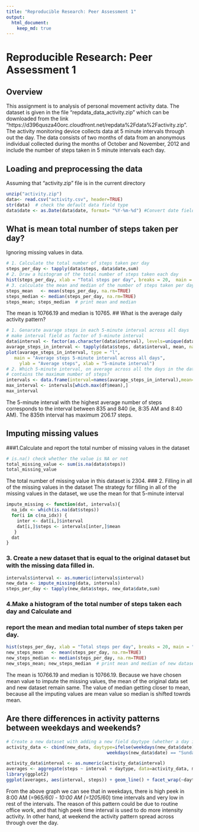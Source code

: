 ```yaml
---
title: "Reproducible Research: Peer Assessment 1"
output:
  html_document:
    keep_md: true
---
```

# Reproducible Research: Peer Assessment 1

## Overview 
This assignment is to analysis of personal movement activity data. The dataset is given in the file "repdata_data_activity.zip" which can be downloaded from the link "https://d396qusza40orc.cloudfront.net/repdata%2Fdata%2Factivity.zip". The activity monitoring device collects data at 5 minute intervals through out the day. The data consists of two months of data from an anonymous individual collected during the months of October and November, 2012 and include the number of steps taken in 5 minute intervals each day. 

## Loading and preprocessing the data
Assuming that "activity.zip" file is in the current directory
```r
unzip("activity.zip")
data<- read.csv("activity.csv", header=TRUE)
str(data)  # check the default data field type
data$date <- as.Date(data$date, format= "%Y-%m-%d") #Convert date field to Date class
```

## What is mean total number of steps taken per day?
Ignoring missing values in data.
```r
# 1. Calculate the total number of steps taken per day
steps_per_day <- tapply(data$steps, data$date,sum) 
# 2. Draw a histogram of the total number of steps taken each day
hist(steps_per_day, xlab = "Total steps per day", breaks = 20,  main = "Total daily steps") 
# 3. calculate the mean and median of the number of steps taken per day
steps_mean   <- mean(steps_per_day, na.rm=TRUE)
steps_median <- median(steps_per_day, na.rm=TRUE)
steps_mean; steps_median  # print mean and median
```

The mean is 10766.19 and median is 10765.
## What is the average daily activity pattern?
```r
# 1. Genarate avarage steps in each 5-minute interval across all days
# make interval field as factor of 5-minute interval
data$interval <- factor(as.character(data$interval), levels=unique(data$interval)) 
avarage_steps_in_interval <- tapply(data$steps, data$interval, mean, na.rm = TRUE)
plot(avarage_steps_in_interval, type = "l",
   main = "Average steps 5-minute interval across all days",
     ylab = "Average steps", xlab = "5-minute interval")
# 2. Which 5-minute interval, on average across all the days in the dataset, 
# contains the maximum number of steps?
intervals <- data.frame(interval=names(avarage_steps_in_interval),mean=avarage_steps_in_interval)
max_interval <- intervals[which.max(df$mean),]
max_interval
```
The 5-minute interval with the highest average number of steps corresponds to the interval between 835 and 840 (ie, 8:35 AM and 8:40 AM).
The 835th interval has maximum 206.17 steps.

## Imputing missing values
###1.Calculate and report the total number of missing values in the dataset 
```r
# is.na() check whether the value is NA or not
total_missing_value <- sum(is.na(data$steps)) 
total_missing_value 
```

The total number of missing value in this dataset is 2304.
### 2. Filling in all of the missing values in the dataset
The strategy for filling in all of the missing values in the dataset, we use the mean for that 5-minute interval
```r
impute_missing <- function(dat, intervals){
  na_idx <- which(is.na(dat$steps))
  for(i in c(na_idx)) {
    inter <- dat[i,]$interval
    dat[i,]$steps <- intervals[inter,]$mean
   }
  dat
}
```

### 3. Create a new dataset that is equal to the original dataset but with the missing data filled in.
```r
intervals$interval <- as.numeric(intervals$interval)
new_data <- impute_missing(data, intervals)
steps_per_day <- tapply(new_data$steps, new_data$date,sum)
```

### 4.Make a histogram of the total number of steps taken each day and Calculate and 
### report the mean and median total number of steps taken per day.
```r
hist(steps_per_day, xlab = "Total steps per day", breaks = 20, main = "Total daily steps") 
new_steps_mean   <- mean(steps_per_day, na.rm=TRUE)
new_steps_median <- median(steps_per_day, na.rm=TRUE)
new_steps_mean; new_steps_median  # print mean and median of new dataset
```

The mean is 10766.19 and median is 10766.19. Because we  have chosen mean value to impute the missing values, the mean of the original data set and new dataset remain same. The value of median getting closer to mean, because all the imputing values are mean value so median is shifted towrds mean.

## Are there differences in activity patterns between weekdays and weekends?   
```r
# Create a new dataset with adding a new field daytype (whether a day is weekday or weekend).
activity_data <- cbind(new_data, daytype=ifelse(weekdays(new_data$date) == "Saturday" |       
                                      weekdays(new_data$date) == "Sunday", "weekend", "weekday"))

activity_data$interval <- as.numeric(activity_data$interval)
averages <- aggregate(steps ~ interval + daytype, data=activity_data, mean)
library(ggplot2)
ggplot(averages, aes(interval, steps)) + geom_line() + facet_wrap(~daytype,nrow=2, ncol=1 ) +xlab("5-minute interval") + ylab("Number of steps")
```

From the above graph we can see that in weekdays, there is high peek in 8:00 AM (=96*5/60) - 10:00 AM (=120*5/60) time intervals and very low in rest of the intervals. The reason of this pattern could be due to routine office work,  and that high peek time interval is used to do more intensity activity. In other hand, at weekend the activity pattern spread across through over the day.

